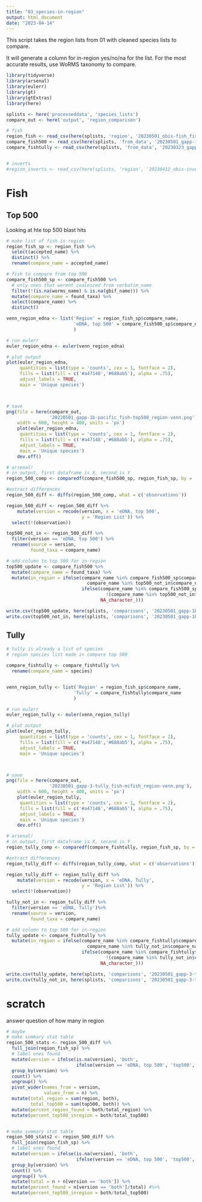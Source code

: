 ```yaml
---
title: "03_species-in-region"
output: html_document
date: "2023-04-14"
---
```


This script takes the region lists from 01 with cleaned species lists to compare.

It will generate a column for in-region yes/no/na for the list. For the most accurate results, use WoRMS taxonomy to compare.


```r
library(tidyverse)
library(arsenal)
library(eulerr)
library(gt)
library(gtExtras)
library(here)

splists <- here('processeddata', 'species_lists')
compare_out <- here('output', 'region_comparison')
```


```r
# fish
region_fish <- read_csv(here(splists, 'region', '20230501_obis-fish_fishbase_nep.csv'))[-1]
compare_fish500 <- read_csv(here(splists, 'from_data', '20230501_gapp-1b-pacific_fish-top500-worrms.csv'))
compare_fishtully <- read_csv(here(splists, 'from_data', '20230323_gapp-3-tully_12sfish-sp.csv'))


# inverts
#region_inverts <- read_csv(here(splists, 'region', '20230412_obis-invertebrates_nep.csv'))

```
# Fish


## Top 500
Looking at hte top 500 blast hits
```r
# make list of fish in region
region_fish_sp <- region_fish %>%
  select(accepted_name) %>%
  distinct() %>%
  rename(compare_name = accepted_name)

# fish to compare from top 500
compare_fish500_sp <- compare_fish500 %>%
  # only ones that werent coalesced from verbatim_name
  filter(!(is.na(worms_name) & is.na(gbif_name))) %>%
  mutate(compare_name = found_taxa) %>%
  select(compare_name) %>%
  distinct()

venn_region_edna <- list('Region' = region_fish_sp$compare_name,
                         'eDNA, top 500' = compare_fish500_sp$compare_name
                         )

# run eulerr
euler_region_edna <- euler(venn_region_edna)

# plot output
plot(euler_region_edna,
     quantities = list(type = 'counts', cex = 1, fontface = 2),
     fills = list(fill = c('#a47148','#688ab5'), alpha = .75),
     adjust_labels = TRUE,
     main = 'Unique species')



# save
png(file = here(compare_out, 
                '20220501_gapp-1b-pacific_fish-top500_region-venn.png'), 
    width = 600, height = 400, units = 'px')
    plot(euler_region_edna,
     quantities = list(type = 'counts', cex = 1, fontface = 2),
     fills = list(fill = c('#a47148','#688ab5'), alpha = .75),
     adjust_labels = TRUE,
     main = 'Unique species')
    dev.off()
```

```r

# arsenal!
# in output, first dataframe is X, second is Y
region_500_comp <- comparedf(compare_fish500_sp, region_fish_sp, by = 'compare_name')

#extract differences
region_500_diff <- diffs(region_500_comp, what = c('observations'))

region_500_diff <- region_500_diff %>%
    mutate(version = recode(version, x = 'eDNA, top 500',
                            y = 'Region List')) %>%
  select(!(observation)) 

top500_not_in <- region_500_diff %>%
  filter(version == 'eDNA, top 500') %>%
  rename(source = version,
         found_taxa = compare_name)

# add column to top 500 for in-region
top500_update <- compare_fish500 %>%
  mutate(compare_name = found_taxa) %>%
  mutate(in_region = ifelse(compare_name %in% compare_fish500_sp$compare_name & 
                              compare_name %in% top500_not_in$compare_name, "no", 
                            ifelse(compare_name %in% compare_fish500_sp$compare_name & 
                                     !(compare_name %in% top500_not_in$compare_name), 'yes',
                                   NA_character_)))

write.csv(top500_update, here(splists, 'comparisons', '20230501_gapp-1b-pacific_fish-top500_compared-region.csv'))
write.csv(top500_not_in, here(splists, 'comparisons', '20230501_gapp-1b-pacific_fish-top500_out-of-region.csv'))


```


## Tully


```r
# tully is already a list of species
# region species list made in compare top 500

compare_fishtully <- compare_fishtully %>%
  rename(compare_name = species)


venn_region_tully <- list('Region' = region_fish_sp$compare_name,
                         'Tully' = compare_fishtully$compare_name
                         )

# run eulerr
euler_region_tully <- euler(venn_region_tully)

# plot output
plot(euler_region_tully,
     quantities = list(type = 'counts', cex = 1, fontface = 2),
     fills = list(fill = c('#a47148','#688ab5'), alpha = .75),
     adjust_labels = TRUE,
     main = 'Unique species')



# save
png(file = here(compare_out, 
                '20230501_gapp-3-tully_fish-mifish_region-venn.png'), 
    width = 600, height = 400, units = 'px')
    plot(euler_region_tully,
     quantities = list(type = 'counts', cex = 1, fontface = 2),
     fills = list(fill = c('#a47148','#688ab5'), alpha = .75),
     adjust_labels = TRUE,
     main = 'Unique species')
    dev.off()
```



```r


# arsenal!
# in output, first dataframe is X, second is Y
region_tully_comp <- comparedf(compare_fishtully, region_fish_sp, by = 'compare_name')

#extract differences
region_tully_diff <- diffs(region_tully_comp, what = c('observations'))

region_tully_diff <- region_tully_diff %>%
    mutate(version = recode(version, x = 'eDNA, Tully',
                            y = 'Region List')) %>%
  select(!(observation)) 

tully_not_in <- region_tully_diff %>%
  filter(version == 'eDNA, Tully')%>%
  rename(source = version,
         found_taxa = compare_name)

# add column to top 500 for in-region
tully_update <- compare_fishtully %>%
  mutate(in_region = ifelse(compare_name %in% compare_fishtully$compare_name & 
                              compare_name %in% tully_not_in$compare_name, "no", 
                            ifelse(compare_name %in% compare_fishtully$compare_name & 
                                     !(compare_name %in% tully_not_in$compare_name), 'yes',
                                   NA_character_)))

write.csv(tully_update, here(splists, 'comparisons', '20230501_gapp-3-tully_fish-mifish_compared-region.csv'))
write.csv(tully_not_in, here(splists, 'comparisons', '20230501_gapp-3-tully_fish-mifish_out-of-region.csv'))


```




# scratch

answer question of how many in region

```r


# maybe
# make summary stat table
region_500_stats <- region_500_diff %>%
  full_join(region_fish_sp) %>%
  # label ones found
  mutate(version = ifelse(is.na(version), 'both', 
                          ifelse(version == 'eDNA, top 500', 'top500', 'region'))) %>%
  group_by(version) %>%
  count() %>%
  ungroup() %>%
  pivot_wider(names_from = version, 
              values_from = n) %>%
  mutate(total_region = sum(region, both),
         total_top500 = sum(top500, both)) %>%
  mutate(percent_region_found = both/total_region) %>%
  mutate(percent_top500_inregion = both/total_top500)


# make summary stat table
region_500_stats2 <- region_500_diff %>%
  full_join(region_fish_sp) %>%
  # label ones found
  mutate(version = ifelse(is.na(version), 'both', 
                          ifelse(version == 'eDNA, top 500', 'top500', 'region'))) %>%
  group_by(version) %>%
  count() %>%
  ungroup() %>%
  mutate(total = n + n[version == 'both']) %>%
  mutate(percent_found = n[version == 'both']/total) #%>%
  mutate(percent_top500_inregion = both/total_top500)





```

